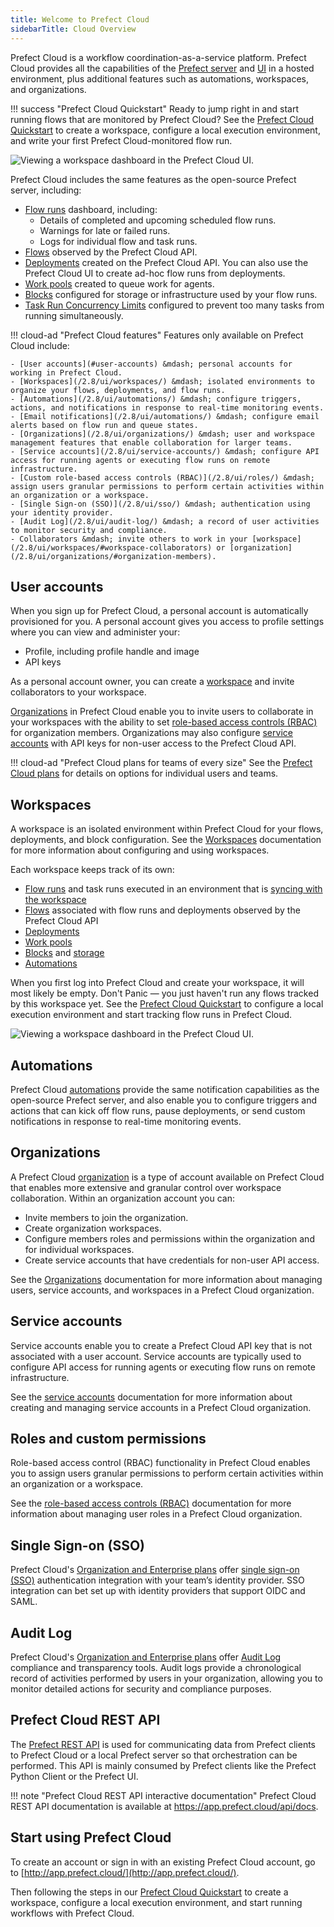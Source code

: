 ```yaml
---
title: Welcome to Prefect Cloud
sidebarTitle: Cloud Overview
---
```



Prefect Cloud is a workflow coordination-as-a-service platform. Prefect Cloud provides all the capabilities of the [Prefect server](/2.8/tutorials/orchestration/#running-the-prefect-server) and [UI](/2.8/ui/overview/) in a hosted environment, plus additional features such as automations, workspaces, and organizations.

!!! success "Prefect Cloud Quickstart"
    Ready to jump right in and start running flows that are monitored by Prefect Cloud? See the [Prefect Cloud Quickstart](/2.8/ui/cloud-quickstart/) to create a workspace, configure a local execution environment, and write your first Prefect Cloud-monitored flow run.

![Viewing a workspace dashboard in the Prefect Cloud UI.](../img/ui/cloud-workspace-dashboard.png)

Prefect Cloud includes the same features as the open-source Prefect server, including:

- [Flow runs](/2.8/ui/flow-runs/) dashboard, including:
    - Details of completed and upcoming scheduled flow runs.
    - Warnings for late or failed runs.
    - Logs for individual flow and task runs.
- [Flows](/2.8/ui/flows/) observed by the Prefect Cloud API. 
- [Deployments](/2.8/ui/deployments/) created on the Prefect Cloud API. You can also use the Prefect Cloud UI to create ad-hoc flow runs from deployments.
- [Work pools](/2.8/ui/work-pools/) created to queue work for agents.
- [Blocks](/2.8/ui/blocks/) configured for storage or infrastructure used by your flow runs.
- [Task Run Concurrency Limits](/2.8/ui/task-concurrency/) configured to prevent too many tasks from running simultaneously.

!!! cloud-ad "Prefect Cloud features"
    Features only available on Prefect Cloud include:

    - [User accounts](#user-accounts) &mdash; personal accounts for working in Prefect Cloud. 
    - [Workspaces](/2.8/ui/workspaces/) &mdash; isolated environments to organize your flows, deployments, and flow runs.
    - [Automations](/2.8/ui/automations/) &mdash; configure triggers, actions, and notifications in response to real-time monitoring events.
    - [Email notifications](/2.8/ui/automations/) &mdash; configure email alerts based on flow run and queue states.
    - [Organizations](/2.8/ui/organizations/) &mdash; user and workspace management features that enable collaboration for larger teams.
    - [Service accounts](/2.8/ui/service-accounts/) &mdash; configure API access for running agents or executing flow runs on remote infrastructure.
    - [Custom role-based access controls (RBAC)](/2.8/ui/roles/) &mdash; assign users granular permissions to perform certain activities within an organization or a workspace.
    - [Single Sign-on (SSO)](/2.8/ui/sso/) &mdash; authentication using your identity provider.
    - [Audit Log](/2.8/ui/audit-log/) &mdash; a record of user activities to monitor security and compliance.
    - Collaborators &mdash; invite others to work in your [workspace](/2.8/ui/workspaces/#workspace-collaborators) or [organization](/2.8/ui/organizations/#organization-members).

## User accounts

When you sign up for Prefect Cloud, a personal account is automatically provisioned for you. A personal account gives you access to profile settings where you can view and administer your: 

- Profile, including profile handle and image
- API keys

As a personal account owner, you can create a [workspace](#workspaces) and invite collaborators to your workspace. 

[Organizations](#organizations) in Prefect Cloud enable you to invite users to collaborate in your workspaces with the ability to set [role-based access controls (RBAC)](#roles-and-custom-permissions) for organization members. Organizations may also configure [service accounts](#service-accounts) with API keys for non-user access to the Prefect Cloud API.

!!! cloud-ad "Prefect Cloud plans for teams of every size"
    See the [Prefect Cloud plans](https://www.prefect.io/pricing/) for details on options for individual users and teams.

## Workspaces

A workspace is an isolated environment within Prefect Cloud for your flows, deployments, and block configuration. See the [Workspaces](/2.8/ui/workspaces/) documentation for more information about configuring and using workspaces.

Each workspace keeps track of its own:

- [Flow runs](/2.8/ui/flow-runs/) and task runs executed in an environment that is [syncing with the workspace](/2.8/ui/cloud/#workspaces)
- [Flows](/2.8/concepts/flows/) associated with flow runs and deployments observed by the Prefect Cloud API
- [Deployments](/2.8/concepts/deployments/)
- [Work pools](/2.8/concepts/work-pools/)
- [Blocks](/2.8/ui/blocks/) and [storage](/2.8/concepts/storage/)
- [Automations](/2.8/ui/automations/)

When you first log into Prefect Cloud and create your workspace, it will most likely be empty. Don't Panic &mdash; you just haven't run any flows tracked by this workspace yet. See the [Prefect Cloud Quickstart](/2.8/ui/cloud-quickstart/) to configure a local execution environment and start tracking flow runs in Prefect Cloud. 

![Viewing a workspace dashboard in the Prefect Cloud UI.](../img/ui/cloud-new-workspace.png)

## Automations

Prefect Cloud [automations](/2.8/ui/automations/) provide the same notification capabilities as the open-source Prefect server, and also enable you to configure triggers and actions that can kick off flow runs, pause deployments, or send custom notifications in response to real-time monitoring events. 

## Organizations <span class="badge orgs"></span>

A Prefect Cloud [organization](/2.8/ui/organizations/) is a type of account available on Prefect Cloud that enables more extensive and granular control over workspace collaboration. Within an organization account you can:

- Invite members to join the organization.
- Create organization workspaces.
- Configure members roles and permissions within the organization and for individual workspaces.
- Create service accounts that have credentials for non-user API access.

See the [Organizations](/2.8/ui/organizations/) documentation for more information about managing users, service accounts, and workspaces in a Prefect Cloud organization.

## Service accounts <span class="badge orgs"></span>

Service accounts enable you to create a Prefect Cloud API key that is not associated with a user account. Service accounts are typically used to configure API access for running agents or executing flow runs on remote infrastructure. 

See the [service accounts](/2.8/ui/service-accounts/) documentation for more information about creating and managing service accounts in a Prefect Cloud organization.

## Roles and custom permissions <span class="badge orgs"></span>

Role-based access control (RBAC) functionality in Prefect Cloud enables you to assign users granular permissions to perform certain activities within an organization or a workspace.

See the [role-based access controls (RBAC)](/2.8/ui/roles/) documentation for more information about managing user roles in a Prefect Cloud organization.

## Single Sign-on (SSO) <span class="badge orgs"></span> <span class="badge enterprise"></span>

Prefect Cloud's [Organization and Enterprise plans](https://www.prefect.io/pricing) offer [single sign-on (SSO)](/2.8/ui/sso/) authentication integration with your team’s identity provider. SSO integration can bet set up with identity providers that support OIDC and SAML.

## Audit Log <span class="badge orgs"></span> <span class="badge enterprise"></span>

Prefect Cloud's [Organization and Enterprise plans](https://www.prefect.io/pricing) offer [Audit Log](/2.8/ui/audit-log/) compliance and transparency tools. Audit logs provide a chronological record of activities performed by users in your organization, allowing you to monitor detailed actions for security and compliance purposes. 

## Prefect Cloud REST API

The [Prefect REST API](/2.8/api-ref/rest-api/) is used for communicating data from Prefect clients to Prefect Cloud or a local Prefect server so that orchestration can be performed. This API is mainly consumed by Prefect clients like the Prefect Python Client or the Prefect UI.

!!! note "Prefect Cloud REST API interactive documentation"
    Prefect Cloud REST API documentation is available at <a href="https://app.prefect.cloud/api/docs" target="_blank">https://app.prefect.cloud/api/docs</a>.


## Start using Prefect Cloud

To create an account or sign in with an existing Prefect Cloud account, go to [http://app.prefect.cloud/](http://app.prefect.cloud/).

Then following the steps in our [Prefect Cloud Quickstart](/2.8/ui/cloud-quickstart/) to create a workspace, configure a local execution environment, and start running workflows with Prefect Cloud.